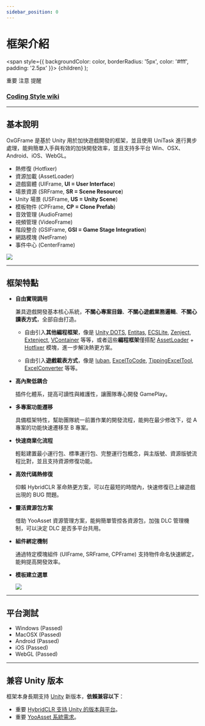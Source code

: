 ```yaml
---
sidebar_position: 0
---
```



# 框架介紹

  <span
    style={{
      backgroundColor: color,
      borderRadius: '5px',
      color: '#fff',
      padding: '2.5px'
    }}>
    {children}
  </span>
);

<Highlight color="#ff2f00">重要</Highlight> <Highlight color="#0373fc">注意</Highlight> <Highlight color="#00d679">提醒</Highlight>

### [Coding Style wiki](https://github.com/michael811125/OxGFrame/wiki/Coding-Style)

---

## 基本說明

OxGFrame 是基於 Unity 用於加快遊戲開發的框架，並且使用 UniTask 進行異步處理，能夠簡單入手與有效的加快開發效率，並且支持多平台 Win、OSX、Android、iOS、WebGL。
- 熱修復 (Hotfixer)
- 資源加載 (AssetLoader)
- 遊戲窗體 (UIFrame, **UI = User Interface**)
- 場景資源 (SRFrame, **SR = Scene Resource**)
- Unity 場景 (USFrame, **US = Unity Scene**)
- 模板物件 (CPFrame, **CP = Clone Prefab**)
- 音效管理 (AudioFrame)
- 視頻管理 (VideoFrame)
- 階段整合 (GSIFrame, **GSI = Game Stage Integration**)
- 網路模塊 (NetFrame)
- 事件中心 (CenterFrame)

![](/img/intro/img_1.png)

---

## 框架特點

- **自由實現調用**

  兼具遊戲開發基本核心系統，**不關心專案目錄**、**不關心遊戲業務邏輯**、**不關心讀表方式**，全部自由打造。
  - 自由引入**其他編程框架**，像是 [Unity DOTS](https://unity.com/dots), [Entitas](https://github.com/sschmid/Entitas), [ECSLite](https://github.com/Leopotam/ecslite), [Zenject](https://github.com/modesttree/Zenject), [Extenject](https://github.com/Mathijs-Bakker/Extenject), [VContainer](https://github.com/hadashiA/VContainer) 等等，或者這些**編程框架**僅搭配 [AssetLoader](https://github.com/michael811125/OxGFrame#assetloader-dependence-yooasset) + [Hotfixer](https://github.com/michael811125/OxGFrame#hotfixer-dependence-hybridclr-assetloader) 模塊，進一步解決熱更方案。

  - 自由引入**遊戲載表方式**，像是 [luban](https://github.com/focus-creative-games/luban), [ExcelToCode](https://github.com/feifeid47/ExcelToCode), [TippingExcelTool](https://github.com/TippingGame/TippingExcelTool?tab=readme-ov-file), [ExcelConverter](https://github.com/JohnsonChenz/ExcelConverter) 等等。

- **高內聚低耦合**
  
  插件化體系，提高可讀性與維護性，讓團隊專心開發 GamePlay。

- **多專案功能遷移** 

  具備框架特性，幫助團隊統一前置作業的開發流程，能夠在最少修改下，從 A 專案的功能快速遷移至 B 專案。

- **快速商業化流程**

  輕鬆建置最小運行包、標準運行包、完整運行包概念，與主版號、資源版號流程比對，並且支持資源修復功能。

- **高效代碼熱修復**
  
  仰賴 HybridCLR 革命熱更方案，可以在最短的時間內，快速修復已上線遊戲出現的 BUG 問題。

- **靈活資源包方案**

  借助 YooAsset 資源管理方案，能夠簡單管控各資源包，加強 DLC 管理機制，可以決定 DLC 是否多平台共用。

- **組件綁定機制**

  通過特定模塊組件 (UIFrame, SRFrame, CPFrame) 支持物件命名快速綁定，能夠提高開發效率。

- **模板建立選單**

  ![](/img/intro/img_2.png)

---

## 平台測試
- Windows (Passed)
- MacOSX (Passed)
- Android (Passed)
- iOS (Passed)
- WebGL (Passed)

<ReactPlayer controls url='https://github.com/michael811125/OxGFrame/assets/30960759/fd04f6e5-6338-400c-9f57-dcdbdf73dfff' />

---

## 兼容 Unity 版本

框架本身長期支持 [Unity](https://unity.com/releases/editor/archive) 新版本，**依賴兼容以下**：

- <Highlight color="#ff2f00">重要</Highlight> [HybridCLR 支持 Unity 的版本與平台](https://hybridclr.doc.code-philosophy.com/docs/basic/supportedplatformanduniyversion)。
- <Highlight color="#ff2f00">重要</Highlight> [YooAsset 系統需求](https://www.yooasset.com/docs/guide-editor/QuickStart#%E7%B3%BB%E7%BB%9F%E9%9C%80%E6%B1%82)。